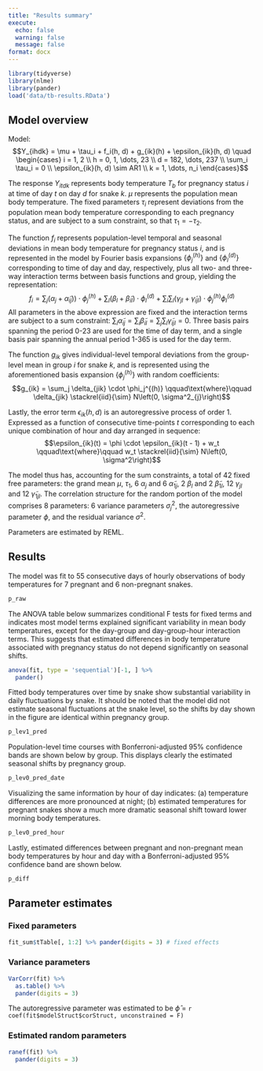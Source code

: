 ```yaml
---
title: "Results summary"
execute:
  echo: false
  warning: false
  message: false
format: docx
---
```


```r
library(tidyverse)
library(nlme)
library(pander)
load('data/tb-results.RData')
```

## Model overview

Model: $$Y_{ihdk} = \mu + \tau_i + f_i(h, d) + g_{ik}(h) + \epsilon_{ik}(h, d)
\quad
\begin{cases}
i = 1, 2 \\
h = 0, 1, \dots, 23 \\
d = 182, \dots, 237 \\
\sum_i \tau_i = 0 \\
\epsilon_{ik}(h, d) \sim AR1 \\
k = 1, \dots, n_i
\end{cases}$$

The response $Y_{itdk}$ represents body temperature $T_b$ for pregnancy status $i$ at time of day $t$ on day $d$ for snake $k$. $\mu$ represents the population mean body temperature. The fixed parameters $\tau_i$ represent deviations from the population mean body temperature corresponding to each pregnancy status, and are subject to a sum constraint, so that $\tau_1 = -\tau_2$.

The function $f_i$ represents population-level temporal and seasonal deviations in mean body temperature for pregnancy status $i$, and is represented in the model by Fourier basis expansions $\left\{\phi_j^{(h)}\right\}$ and $\left\{\phi_l^{(d)}\right\}$ corresponding to time of day and day, respectively, plus all two- and three-way interaction terms between basis functions and group, yielding the representation: $$f_i = \sum_j \left(\alpha_j + \tilde{\alpha}_{ij})\right) \cdot \phi_j^{(h)} + 
  \sum_l \left(\beta_l + \tilde{\beta}_{il}\right) \cdot \phi_l^{(d)} + 
  \sum_i \sum_l \left(\gamma_{jl} + \tilde{\gamma}_{ijl}\right) \cdot \phi_j^{(h)}\phi_l^{(d)}$$
All parameters in the above expression are fixed and the interaction terms are subject to a sum constraint: $\sum_i \tilde{\alpha}_{ij} = \sum_i \tilde{\beta}_{il} = \sum_j\sum_l \tilde{\gamma}_{ijl} = 0$. Three basis pairs spanning the period 0-23 are used for the time of day term, and a single basis pair spanning the annual period 1-365 is used for the day term.

The function $g_{ik}$ gives individual-level temporal deviations from the group-level mean in group $i$ for snake $k$, and is represented using the aforementioned basis expansion $\left\{\phi_j^{(h)}\right\}$ with random coefficients: $$g_{ik} = \sum_j \delta_{jik} \cdot \phi_j^{(h)} \qquad\text{where}\qquad \delta_{jik} \stackrel{iid}{\sim} N\left(0, \sigma^2_{j}\right)$$

Lastly, the error term $\epsilon_{ik}(h, d)$ is an autoregressive process of order 1. Expressed as a function of consecutive time-points $t$ corresponding to each unique combination of hour and day arranged in sequence: $$\epsilon_{ik}(t) = \phi \cdot \epsilon_{ik}(t - 1) + w_t \qquad\text{where}\qquad w_t \stackrel{iid}{\sim} N\left(0, \sigma^2\right)$$

The model thus has, accounting for the sum constraints, a total of 42 fixed free parameters: the grand mean $\mu$, $\tau_1$, 6 $\alpha_j$ and 6 $\tilde{\alpha}_{1j}$, 2 $\beta_l$ and 2 $\tilde{\beta}_{1l}$, 12 $\gamma_{jl}$ and 12 $\tilde{\gamma}_{1jl}$. The correlation structure for the random portion of the model comprises 8 parameters: 6 variance parameters $\sigma^2_{j}$, the autoregressive parameter $\phi$, and the residual variance $\sigma^2$.

<!-- Several quantities of interest can be derived from the model by manipulating the basis representations of $f_i$ and $g_{ik}$. The interaction-term parameters in $f_i$ can be dropped to obtain population- or group-level temporal and seasonal fluctuations in mean body temperature, and the random coefficients can be added to any of these to obtain individual-level fluctuations. -->

<!-- $$\begin{align} -->
<!-- \mu + \sum_j \alpha_j \cdot \phi_j^{(h)}  -->
<!-- &\quad\text{(population daily fluctuations)}\\ -->
<!-- \mu + \sum_l \beta_l \cdot \phi_l^{(d)}  -->
<!-- &\quad\text{(population seasonal fluctuations)}\\ -->
<!-- \mu + \sum_j \alpha_j \cdot \phi_j^{(t)} +  -->
<!--     \sum_l \beta_l  \cdot \phi_l^{(d)} +  -->
<!--     \sum_i \sum_l \gamma_{jl} \cdot \phi_j^{(h)}\phi_l^{(d)} -->
<!-- &\quad\text{(population mean over time)}\\ -->
<!-- \mu + \tau_i + \sum_j \left(\alpha_j + \tilde{\alpha}_{ij})\right) \cdot \phi_j^{(h)} -->
<!-- &\quad\text{(group daily fluctuations)} \\ -->
<!-- \mu + \tau_i + \sum_j \left(\beta_l + \tilde{\beta}_{il})\right) \cdot \phi_j^{(d)} -->
<!-- &\quad\text{(group seasonal fluctuation)} \\ -->
<!-- \mu + \tau_i + f_i(h, d)  -->
<!-- &\quad\text{(group means over time)} \\ -->
<!-- \mu + \tau_i + \sum_j \left(\alpha_j + \tilde{\alpha}_{ij} + \delta_{ijk}\right) \cdot \phi_j^{(t)}  -->
<!-- &\quad\text{(individual daily fluctuations)} \\ -->
<!-- \mu + \tau_i + f_i(h, d) + g_{ik}(h) -->
<!-- &\quad\text{(individual means over time)} -->
<!-- \end{align}$$ -->

Parameters are estimated by REML.

## Results

The model was fit to 55 consecutive days of hourly observations of body temperatures for 7 pregnant and 6 non-pregnant snakes.

```r
p_raw
```

The ANOVA table below summarizes conditional F tests for fixed terms and indicates most model terms explained significant variability in mean body temperatures, except for the day-group and day-group-hour interaction terms. This suggests that estimated differences in body temperature associated with pregnancy status do not depend significantly on seasonal shifts.

```r
anova(fit, type = 'sequential')[-1, ] %>%
  pander()
```


Fitted body temperatures over time by snake show substantial variability in daily fluctuations by snake. It should be noted that the model did not estimate seasonal fluctuations at the snake level, so the shifts by day shown in the figure are identical within pregnancy group.
```r
p_lev1_pred
```

Population-level time courses with Bonferroni-adjusted 95% confidence bands are shown below by group. This displays clearly the estimated seasonal shifts by pregnancy group.
```r
p_lev0_pred_date
```

Visualizing the same information by hour of day indicates: (a) temperature differences are more pronounced at night; (b) estimated temperatures for pregnant snakes show a much more dramatic seasonal shift toward lower morning body temperatures.
```r
p_lev0_pred_hour
```

Lastly, estimated differences between pregnant and non-pregnant mean body temperatures by hour and day with a Bonferroni-adjusted 95% confidence band are shown below.
```r
p_diff
```

## Parameter estimates

### Fixed parameters

```r
fit_sum$tTable[, 1:2] %>% pander(digits = 3) # fixed effects
```

### Variance parameters

```r
VarCorr(fit) %>%
  as.table() %>%
  pander(digits = 3)
```

The autoregressive parameter was estimated to be $\hat{\phi}$ = `r coef(fit$modelStruct$corStruct, unconstrained = F)` 

### Estimated random parameters

```r
ranef(fit) %>%
  pander(digits = 3)
```
